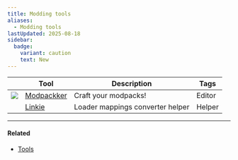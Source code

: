 ```yaml
---
title: Modding tools
aliases:
  - Modding tools
lastUpdated: 2025-08-18
sidebar:
  badge:
    variant: caution
    text: New
---
```



|                                                                                   | Tool                                   | Description                      | Tags                                          |
| --------------------------------------------------------------------------------- | -------------------------------------- | -------------------------------- | --------------------------------------------- |
| <div class="*:*:!rounded-none *:*:!size-7">![](~/../assets/modpackker.webp)</div> | [Modpackker](/modpackker)              | Craft your modpacks!             | <Label class="bg-[#0092b8]/80">Editor</Label> |
|                                                                                   | [Linkie](https://linkie.shedaniel.dev) | Loader mappings converter helper | <Label class="bg-red-600/75">Helper</Label>   |

---

#### Related

- [Tools](/tools)
